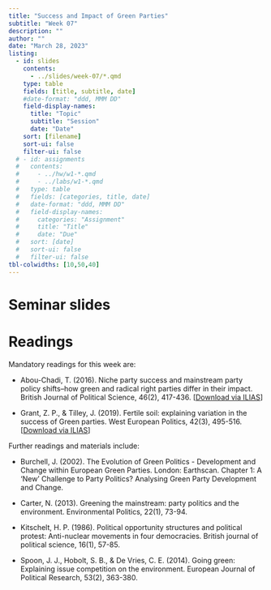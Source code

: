 ```yaml
---
title: "Success and Impact of Green Parties"
subtitle: "Week 07"
description: ""
author: ""
date: "March 28, 2023"
listing:
  - id: slides
    contents:
      - ../slides/week-07/*.qmd
    type: table
    fields: [title, subtitle, date]
    #date-format: "ddd, MMM DD"
    field-display-names:
      title: "Topic"
      subtitle: "Session"
      date: "Date"
    sort: [filename]
    sort-ui: false
    filter-ui: false
  # - id: assignments
  #   contents:
  #     - ../hw/w1-*.qmd
  #     - ../labs/w1-*.qmd
  #   type: table
  #   fields: [categories, title, date]
  #   date-format: "ddd, MMM DD"
  #   field-display-names:
  #     categories: "Assignment"
  #     title: "Title"
  #     date: "Due"
  #   sort: [date]
  #   sort-ui: false
  #   filter-ui: false
tbl-colwidths: [10,50,40]
---
```


# Seminar slides

::: {#slides}
:::

# Readings

Mandatory readings for this week are:

-   Abou-Chadi, T. (2016). Niche party success and mainstream party policy shifts–how green and radical right parties differ in their impact. British Journal of Political Science, 46(2), 417-436. \[[Download via ILIAS](https://ilias.uni-mannheim.de/goto.php?target=file_1368423_download&client_id=ILIAS)\]

-   Grant, Z. P., & Tilley, J. (2019). Fertile soil: explaining variation in the success of Green parties. West European Politics, 42(3), 495-516. \[[Download via ILIAS](https://ilias.uni-mannheim.de/goto.php?target=file_1368424_download&client_id=ILIAS)\]

Further readings and materials include:

-   Burchell, J. (2002). The Evolution of Green Politics - Development and Change within European Green Parties. London: Earthscan. Chapter 1: A ‘New’ Challenge to Party Politics? Analysing Green Party Development and Change.

-   Carter, N. (2013). Greening the mainstream: party politics and the environment. Environmental Politics, 22(1), 73-94.

-   Kitschelt, H. P. (1986). Political opportunity structures and political protest: Anti-nuclear movements in four democracies. British journal of political science, 16(1), 57-85.

-   Spoon, J. J., Hobolt, S. B., & De Vries, C. E. (2014). Going green: Explaining issue competition on the environment. European Journal of Political Research, 53(2), 363-380.
